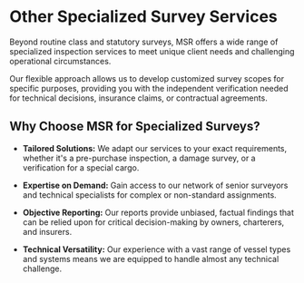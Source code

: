 # Other Specialized Survey Services

<div data-type='wrapper'>
Beyond routine class and statutory surveys, MSR offers a wide range of specialized inspection services to meet unique client needs and challenging operational circumstances.

Our flexible approach allows us to develop customized survey scopes for specific purposes, providing you with the independent verification needed for technical decisions, insurance claims, or contractual agreements.

## **Why Choose MSR for Specialized Surveys?**

- **Tailored Solutions:** We adapt our services to your exact requirements, whether it's a pre-purchase inspection, a damage survey, or a verification for a special cargo.

- **Expertise on Demand:** Gain access to our network of senior surveyors and technical specialists for complex or non-standard assignments.

- **Objective Reporting:** Our reports provide unbiased, factual findings that can be relied upon for critical decision-making by owners, charterers, and insurers.

- **Technical Versatility:** Our experience with a vast range of vessel types and systems means we are equipped to handle almost any technical challenge.
</div>